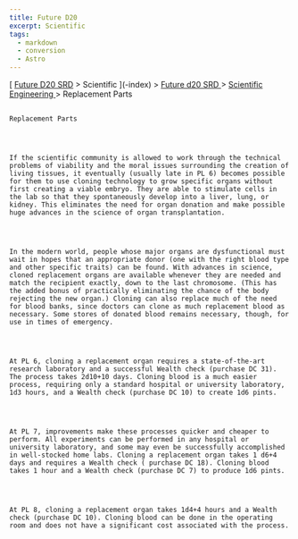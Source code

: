 ```yaml
---
title: Future D20
excerpt: Scientific
tags:
  - markdown
  - conversion
  - Astro
---
```







[
[Future D20 SRD]( / ) > Scientific
     ](-index)
     >
     [
      Future d20 SRD
     ](future-d20-srd-index)
     >
     [
      Scientific Engineering
     ](future-d20-srd-scientific-engineering-index)
     > Replacement Parts
    




## 
    Replacement Parts
   



    If the scientific community is allowed to work through the technical problems of viability and the moral issues surrounding the creation of living tissues, it eventually (usually late in PL 6) becomes possible for them to use cloning technology to grow specific organs without first creating a viable embryo. They are able to stimulate cells in the lab so that they spontaneously develop into a liver, lung, or kidney. This eliminates the need for organ donation and make possible huge advances in the science of organ transplantation.
   



    In the modern world, people whose major organs are dysfunctional must wait in hopes that an appropriate donor (one with the right blood type and other specific traits) can be found. With advances in science, cloned replacement organs are available whenever they are needed and match the recipient exactly, down to the last chromosome. (This has the added bonus of practically eliminating the chance of the body rejecting the new organ.) Cloning can also replace much of the need for blood banks, since doctors can clone as much replacement blood as necessary. Some stores of donated blood remains necessary, though, for use in times of emergency.
   



    At PL 6, cloning a replacement organ requires a state-of-the-art research laboratory and a successful Wealth check (purchase DC 31). The process takes 2d10+10 days. Cloning blood is a much easier process, requiring only a standard hospital or university laboratory, 1d3 hours, and a Wealth check (purchase DC 10) to create 1d6 pints.
   



    At PL 7, improvements make these processes quicker and cheaper to perform. All experiments can be performed in any hospital or university laboratory, and some may even be successfully accomplished in well-stocked home labs. Cloning a replacement organ takes 1 d6+4 days and requires a Wealth check ( purchase DC 18). Cloning blood takes 1 hour and a Wealth check (purchase DC 7) to produce 1d6 pints.
   



    At PL 8, cloning a replacement organ takes 1d4+4 hours and a Wealth check (purchase DC 10). Cloning blood can be done in the operating room and does not have a significant cost associated with the process.
   





